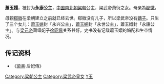 {{東亞女性歷史人物
| 名稱=蕭玉嬛
| 身份=[[南朝梁|梁朝]]公主
| 畫像=
| 說明=
| 姓=萧
| 名=
| 封爵=[[公主|公主]]
| 位號=
| 封號=永康公主
| 出生年=
| 逝世年=
| 諡號=
| 墳墓=
| 父親=[[萧衍|萧衍]]
| 夫=
| 夫之父=
| 母親=[[郗徽|郗徽]]
|}}
'''蕭玉嬛'''，被封为'''永康公主'''，[[中国|中国]][[南北朝|南北朝]][[南朝梁|梁朝]]公主，梁武帝萧衍之女。母亲為[[郗徽|郗徽]]。

母親[[郗徽|郗徽]]在梁朝建立之前就已经去世。郗徽没有儿子，所以梁武帝没有[[嫡子|嫡子]]。只生了三个女儿：[[萧玉姚|萧玉姚]]封「永兴公主」，[[蕭玉婉|蕭玉婉]]封「永世公主」，蕭玉嬛封「永康公主」。与[[梁元帝|梁元帝]]萧绎妃子[[徐昭佩|徐昭佩]]关系甚好。史书没有记载蕭玉嬛的婚配和生卒情况。

== 传记资料 ==
*《[[梁書|梁書]]·后妃傳》

[[Category:梁朝公主|Category:梁朝公主]]
[[Category:梁武帝皇女|Category:梁武帝皇女]]
[[Category:蘭陵蕭氏|Y玉]]